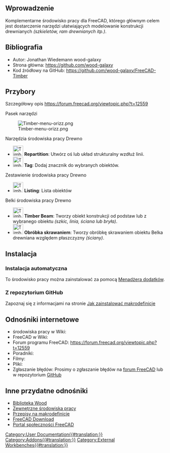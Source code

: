 <languages/>
{{VeryImportantMessage|To środowisko pracy nie jest już rozwijane ani utrzymywane.}}

<span id="Introduction"></span>
==Wprowadzenie==

{{TOCright}}

Komplementarne środowisko pracy dla FreeCAD, którego głównym celem jest dostarczenie narzędzi ułatwiających modelowanie konstrukcji drewnianych ''(szkieletów, ram drewnianych itp.)''.

<span id="References"></span>
==Bibliografia==

* Autor: Jonathan Wiedemann wood-galaxy
* Strona główna: https://github.com/wood-galaxy
* Kod źródłowy na GitHub: https://github.com/wood-galaxy/FreeCAD-Timber

<span id="Tools"></span>
==Przybory==

Szczegółowy opis https://forum.freecad.org/viewtopic.php?t=12559

Pasek narzędzi

[[Image:Timber-menu-orizz.png]]

Narzędzia środowiska pracy Drewno
* [[Image:Timber-Repartition.svg|32px]] '''Repartition''': Utwórz oś lub układ strukturalny wzdłuż linii.
* [[Image:Timber-Tag.svg|32px]] '''Tag''': Dodaj znacznik do wybranych obiektów.

Zestawienie środowiska pracy Drewno
* [[Image:Timber-Listing.svg|32px]] '''Listing''': Lista obiektów

Belki środowiska pracy Drewno
* [[Image:Timber-Beam.svg|32px]] '''Timber Beam''': Tworzy obiekt konstrukcji od podstaw lub z wybranego obiektu ''(szkic, linia, ściana lub bryła)''.
* [[Image:Timber-MachiningCut.svg|32px]] '''Obróbka skrawaniem''': Tworzy obróbkę skrawaniem obiektu Belka drewniana względem płaszczyzny ''(ściany)''.

<span id="Installation"></span>
==Instalacja==

<span id="Automatic_installation"></span>
===Instalacja automatyczna===

To środowisko pracy można zainstalować za pomocą [[Std_AddonMgr/pl|Menadżera dodatków]].

<span id="From_GitHub"></span>
===Z repozytorium GitHub===

Zapoznaj się z informacjami na stronie [[How_to_install_macros/pl|Jak zainstalować makrodefinicje]]

<span id="Links_to_Timber_WB"></span>
==Odnośniki internetowe==

<div class="mw-translate-fuzzy">
* środowiska pracy w Wiki: 
* FreeCAD w Wiki:
* Forum programu FreeCAD: https://forum.freecad.org/viewtopic.php?t=12559
* Poradniki: 
* Filmy:  
* Pliki: 
* Zgłaszanie błędów: Prosimy o zgłaszanie błędów na [http://forum.freecad.org/index.php forum FreeCAD] lub w repozytorium [https://github.com/wood-galaxy/FreeCAD-Timber/issues GitHub]
</div>

<span id="Other_useful_links"></span>
==Inne przydatne odnośniki==

* [https://github.com/wood-galaxy/FC-Library Biblioteka Wood]
* [[External_workbenches/pl|Zewnętrzne środowiska pracy]]
* [[Macros_recipes/pl|Przepisy na makrodefinicje]]
* [[Download/pl|FreeCAD Download]]
* [[FreeCAD_Community_Portal/pl|Portal społeczności FreeCAD]]


[[Category:User Documentation{{#translation:}}]]
[[Category:Addons{{#translation:}}]]
[[Category:External Workbenches{{#translation:}}]]